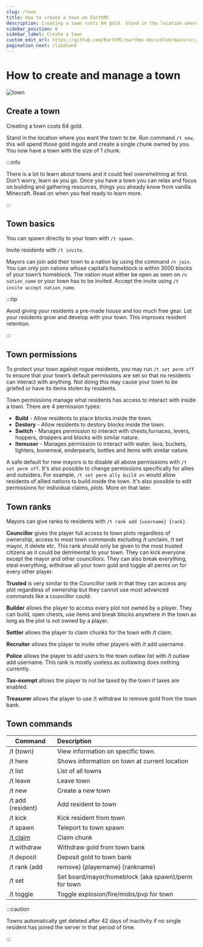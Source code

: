 ```yaml
---
slug: /town
title: How to create a town on EarthMC
description: Creating a town costs 64 gold. Stand in the location where you want the town to be. Run command /t new. You now have a town with the size of a chunk.
sidebar_position: 6
sidebar_label: Create a town
custom_edit_url: https://github.com/EarthMC/earthmc-docs/blob/main/src/docs/town.mdx
pagination_next: claimland
---
```

# How to create and manage a town

![town](/img/town.png)

## Create a town

Creating a town costs 64 gold.

Stand in the location where you want the town to be. Run command `/t new`, this will spend those gold ingots and create a single chunk owned by you. You now have a town with the size of 1 chunk. 

:::info

There is a lot to learn about towns and it could feel overwhelming at first. Don't worry, learn as you go. Once you have a town you can relax and focus on building and gathering resources, things you already know from vanilla Minecraft. Read on when you feel ready to learn more.

:::

## Town basics
You can spawn directly to your town with `/t spawn`.

Invite residents with `/t invite`.

Mayors can join add their town to a nation by using the command `/n join`. You can only join nations whose capital’s homeblock is within 3000 blocks of your town’s homeblock. The nation must either be open as seen on `/n nation_name` or your town has to be invited. Accept the invite using `/t invite accept nation_name`.

:::tip

Avoid giving your residents a pre-made house and too much free gear. Let your residents grow and develop with your town. This improves resident retention.

:::

## Town permissions
To protect your town against rogue residents, you may run `/t set perm off` to ensure that your town’s default permissions are set so that no residents can interact with anything. Not doing this may cause your town to be griefed or have its items stolen by residents. 

Town permissions manage what residents has access to interact with inside a town. There are 4 permission types:
* **Build** - Allow residents to place blocks inside the town.
* **Destory** - Allow residents to destory blocks inside the town.
* **Switch** - Manages permission to interact with chests,furnaces, levers, hoppers, droppers and blocks with similar nature.
* **Itemuser** - Manages permission to interact with water, lava, buckets, lighters, bonemeal, enderpearls, bottles and items with similar nature.

A safe default for new mayors is to disable all above permissions with `/t set perm off`. It's also possible to change permissions specifically for allies and outsiders. For example, `/t set perm ally build on` would allow residents of allied nations to build inside the town. It's also possible to edit permissions for individual claims, *plots*. More on that later.

## Town ranks
Mayors can give ranks to residents with `/t rank add {username} {rank}`.

**Councillor** gives the player full access to town plots regardless of ownership, access to most town commands excluding /t unclaim, /t set mayor, /t delete etc. This rank should only be given to the most trusted citizens as it could be detrimental to your town. They can kick everyone except the mayor and other councillors. They can also break everything, steal everything, withdraw all your town gold and toggle all perms on for every other player.

**Trusted** is very similar to the Councillor rank in that they can access any plot regardless of ownership but they cannot use most advanced commands like a councillor could.

**Builder** allows the player to access every plot not owned by a player. They can build, open chests, use items and break blocks anywhere in the town as long as the plot is not owned by a player.

**Settler** allows the player to claim chunks for the town with /t claim.

**Recruiter** allows the player to invite other players with /t add username.

**Police** allows the player to add users to the town outlaw list with /t outlaw add username. This rank is mostly useless as outlawing does nothing currently.

**Tax-exempt** allows the player to not be taxed by the town if taxes are enabled.

**Treasurer** allows the player to use /t withdraw to remove gold from the town bank.

## Town commands

| Command       | Description          |
| ------------- |:-------------|
| /t {town}    | View information on specific town. |
| /t here    | Shows information on town at current location |
| /t list    | List of all towns |
| /t leave    | Leave town |
| /t new    | Create a new town |
| /t add {resident}    | Add resident to town |
| /t kick    | Kick resident from town |
| /t spawn    | Teleport to town spawn |
| [/t claim](https://earthmc.net/docs/how-to-claim-land)    | Claim chunk |
| /t withdraw    | Withdraw gold from town bank |
| /t deposit    | Deposit gold to town bank |
| /t rank {add|remove} {playername} {rankname}    | Add/remove a town rank |
| /t set    | Set board/mayor/homeblock (aka spawn)/perm for town |
| /t toggle    | Toggle explosion/fire/mobs/pvp for town |


:::caution

Towns automatically get deleted after 42 days of inactivity if no single resident has joined the server in that period of time.

:::
